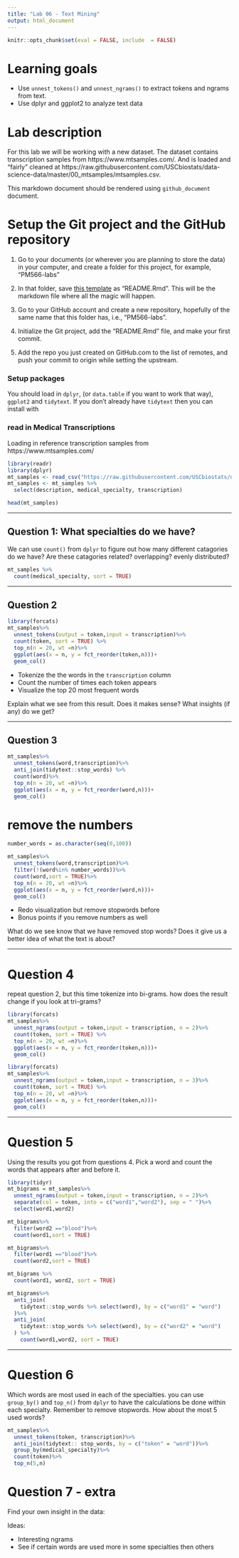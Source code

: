 ```yaml
---
title: "Lab 06 - Text Mining"
output: html_document
---
```


```r
knitr::opts_chunk$set(eval = FALSE, include  = FALSE)
```

# Learning goals

- Use `unnest_tokens()` and `unnest_ngrams()` to extract tokens and ngrams from text.
- Use dplyr and ggplot2 to analyze text data

# Lab description

For this lab we will be working with a new dataset. The dataset contains transcription samples from https://www.mtsamples.com/. And is loaded and "fairly" cleaned at https://raw.githubusercontent.com/USCbiostats/data-science-data/master/00_mtsamples/mtsamples.csv.

This markdown document should be rendered using `github_document` document.

# Setup the Git project and the GitHub repository

1. Go to your documents (or wherever you are planning to store the data) in your computer, and create a folder for this project, for example, "PM566-labs"

2. In that folder, save [this template](https://raw.githubusercontent.com/USCbiostats/PM566/master/content/assignment/06-lab.Rmd) as "README.Rmd". This will be the markdown file where all the magic will happen.

3. Go to your GitHub account and create a new repository, hopefully of the same name that this folder has, i.e., "PM566-labs".

4. Initialize the Git project, add the "README.Rmd" file, and make your first commit.

5. Add the repo you just created on GitHub.com to the list of remotes, and push your commit to origin while setting the upstream.

### Setup packages

You should load in `dplyr`, (or `data.table` if you want to work that way), `ggplot2` and `tidytext`.
If you don't already have `tidytext` then you can install with


### read in Medical Transcriptions

Loading in reference transcription samples from https://www.mtsamples.com/

```r
library(readr)
library(dplyr)
mt_samples <- read_csv("https://raw.githubusercontent.com/USCbiostats/data-science-data/master/00_mtsamples/mtsamples.csv")
mt_samples <- mt_samples %>%
  select(description, medical_specialty, transcription)

head(mt_samples)
```

---

## Question 1: What specialties do we have?

We can use `count()` from `dplyr` to figure out how many different catagories do we have? Are these catagories related? overlapping? evenly distributed?

```r
mt_samples %>%
  count(medical_specialty, sort = TRUE)
```

---

## Question 2
```r
library(forcats)
mt_samples%>%
  unnest_tokens(output = token,input = transcription)%>%
  count(token, sort = TRUE) %>%
  top_n(n = 20, wt =n)%>%
  ggplot(aes(x = n, y = fct_reorder(token,n)))+
  geom_col()
```


- Tokenize the the words in the `transcription` column
- Count the number of times each token appears
- Visualize the top 20 most frequent words

Explain what we see from this result. Does it makes sense? What insights (if any) do we get?

---

## Question 3

```r
mt_samples%>%
  unnest_tokens(word,transcription)%>%
  anti_join(tidytext::stop_words) %>%
  count(word)%>%
  top_n(n = 20, wt =n)%>%
  ggplot(aes(x = n, y = fct_reorder(word,n)))+
  geom_col()
```
# remove the numbers 
```r
number_words = as.character(seq(0,100))

mt_samples%>%
  unnest_tokens(word,transcription)%>%
  filter(!(word%in% number_words))%>%
  count(word,sort = TRUE)%>%
  top_n(n = 20, wt =n)%>%
  ggplot(aes(x = n, y = fct_reorder(word,n)))+
  geom_col()
```



- Redo visualization but remove stopwords before
- Bonus points if you remove numbers as well

What do we see know that we have removed stop words? Does it give us a better idea of what the text is about?

---

# Question 4

repeat question 2, but this time tokenize into bi-grams. how does the result change if you look at tri-grams?
```r
library(forcats)
mt_samples%>%
  unnest_ngrams(output = token,input = transcription, n = 2)%>%
  count(token, sort = TRUE) %>%
  top_n(n = 20, wt =n)%>%
  ggplot(aes(x = n, y = fct_reorder(token,n)))+
  geom_col()
```
```r
library(forcats)
mt_samples%>%
  unnest_ngrams(output = token,input = transcription, n = 3)%>%
  count(token, sort = TRUE) %>%
  top_n(n = 20, wt =n)%>%
  ggplot(aes(x = n, y = fct_reorder(token,n)))+
  geom_col()
```



---

# Question 5

Using the results you got from questions 4. Pick a word and count the words that appears after and before it.
```r
library(tidyr)
mt_bigrams = mt_samples%>%
  unnest_ngrams(output = token,input = transcription, n = 2)%>%
  separate(col = token, into = c("word1","word2"), sep = " ")%>%
  select(word1,word2)

mt_bigrams%>%
  filter(word2 =="blood")%>%
  count(word1,sort = TRUE)

mt_bigrams%>%
  filter(word1 =="blood")%>%
  count(word2,sort = TRUE)

mt_bigrams %>%
  count(word1, word2, sort = TRUE)
```
```r
mt_bigrams%>%
  anti_join(
    tidytext::stop_words %>% select(word), by = c("word1" = "word")
  )%>%
  anti_join(
    tidytext::stop_words %>% select(word), by = c("word2" = "word")
  ) %>%
    count(word1,word2, sort = TRUE)
```



---

# Question 6 

Which words are most used in each of the specialties. you can use `group_by()` and `top_n()` from `dplyr` to have the calculations be done within each specialty. Remember to remove stopwords. How about the most 5 used words?
```r
mt_samples%>%
  unnest_tokens(token, transcription)%>%
  anti_join(tidytext:: stop_words, by = c("token" = "word"))%>%
  group_by(medical_specialty)%>%
  count(token)%>%
  top_n(5,n)
```



# Question 7 - extra

Find your own insight in the data:

Ideas:

- Interesting ngrams
- See if certain words are used more in some specialties then others

